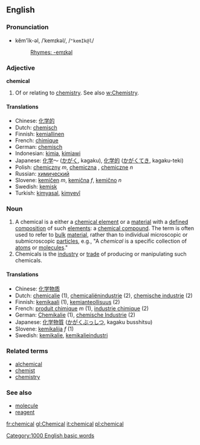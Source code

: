 ==English==

===Pronunciation===
*kĕm'ĭk-əl, /ˈkemɪkəl/, /<tt>"kemIk@l</tt>/
*:[[Rhymes:English:-emɪkəl|Rhymes: -emɪkəl]]

===Adjective===
'''chemical''' {{notcomp}}

# Of or relating to [[chemistry]]. See also [[w:Chemistry]].

==== Translations ====
*Chinese: [[化学的]]
*Dutch: [[chemisch]]
*Finnish: [[kemiallinen]]
*French: [[chimique]]
*German: [[chemisch]]
*Indonesian: [[kimia]], [[kimiawi]]
*Japanese: [[化学]]～ ([[かがく]], kagaku), [[化学的]] ([[かがく]]てき, kagaku-teki)
*Polish: [[chemiczny]] ''m'', [[chemiczna]] {{f}}, [[chemiczne]] ''n''
*Russian: [[химический]]
*Slovene: [[kemičen]] ''m'', [[kemična]] ''f'', [[kemično]] ''n''
*Swedish: [[kemisk]]
*Turkish: [[kimyasal]], [[kimyevî]]

===Noun===
{{en-noun-reg}}

# A chemical is a either a [[chemical element]] or a [[material]] with a [[define]]d [[composition]] of such [[element]]s: a [[chemical compound]].  The term is often used to refer to [[bulk]] [[material]], rather than to individual microscopic or submicroscopic [[particle]]s, e.g., "A ''chemical'' is a specific collection of [[atom]]s or [[molecule]]s."
# Chemicals is the [[industry]] or [[trade]] of producing or manipulating such chemicals.

==== Translations ====
*Chinese: [[化学物质]]
*Dutch: [[chemicalie]] {{f}} (1), [[chemicaliënindustrie]] {{f}} (2), [[chemische industrie]] {{f}} (2)
*Finnish: [[kemikaali]] (1), [[kemianteollisuus]] (2)
*French: [[produit chimique]] ''m'' (1), [[industrie chimique]] {{f}} (2)
*German: [[Chemikalie]] {{f}} (1), [[chemische Industrie]] {{f}} (2)
*Japanese: [[化学物質]] ([[かがくぶっしつ]], kagaku busshitsu)
*Slovene: [[kemikalija]] ''f'' (1)
*Swedish: [[kemikalie]], [[kemikalieindustri]]

===Related terms===
*[[alchemical]]
*[[chemist]]
*[[chemistry]]

===See also===
*[[molecule]]
*[[reagent]]

[[Category:1000 English basic words]]
[[fr:chemical]]
[[gl:Chemical]]
[[it:chemical]]
[[pl:chemical]]